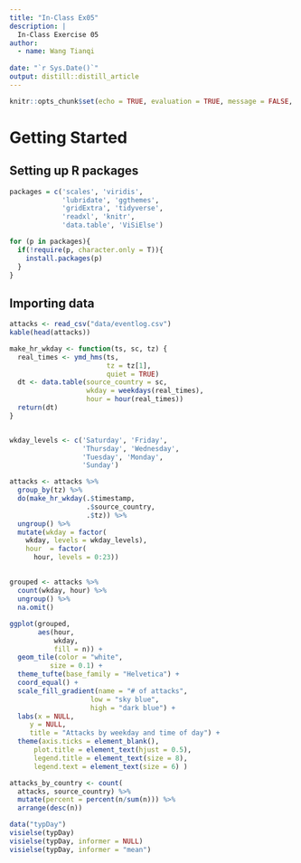 ```yaml
---
title: "In-Class Ex05"
description: |
  In-Class Exercise 05
author:
  - name: Wang Tianqi
    
date: "`r Sys.Date()`"
output: distill::distill_article
---
```


```r
knitr::opts_chunk$set(echo = TRUE, evaluation = TRUE, message = FALSE, warning = FALSE, fig.retina = 3)

```

# Getting Started

## Setting up R packages



```r
packages = c('scales', 'viridis', 
             'lubridate', 'ggthemes', 
             'gridExtra', 'tidyverse', 
             'readxl', 'knitr',
             'data.table', 'ViSiElse')

for (p in packages){
  if(!require(p, character.only = T)){
    install.packages(p)
  }
}

```

## Importing data

```r
attacks <- read_csv("data/eventlog.csv")
kable(head(attacks))

make_hr_wkday <- function(ts, sc, tz) {
  real_times <- ymd_hms(ts, 
                        tz = tz[1], 
                        quiet = TRUE)
  dt <- data.table(source_country = sc,
                   wkday = weekdays(real_times),
                   hour = hour(real_times))
  return(dt)
}


wkday_levels <- c('Saturday', 'Friday', 
                  'Thursday', 'Wednesday', 
                  'Tuesday', 'Monday', 
                  'Sunday')

attacks <- attacks %>%
  group_by(tz) %>%
  do(make_hr_wkday(.$timestamp, 
                   .$source_country, 
                   .$tz)) %>% 
  ungroup() %>% 
  mutate(wkday = factor(
    wkday, levels = wkday_levels),
    hour  = factor(
      hour, levels = 0:23))


```

## 

### 

```r
grouped <- attacks %>% 
  count(wkday, hour) %>% 
  ungroup() %>%
  na.omit()

ggplot(grouped, 
       aes(hour, 
           wkday, 
           fill = n)) + 
  geom_tile(color = "white", 
          size = 0.1) + 
  theme_tufte(base_family = "Helvetica") + 
  coord_equal() +
  scale_fill_gradient(name = "# of attacks",
                    low = "sky blue", 
                    high = "dark blue") +
  labs(x = NULL, 
     y = NULL, 
     title = "Attacks by weekday and time of day") +
  theme(axis.ticks = element_blank(),
      plot.title = element_text(hjust = 0.5),
      legend.title = element_text(size = 8),
      legend.text = element_text(size = 6) )

```


```r
attacks_by_country <- count(
  attacks, source_country) %>%
  mutate(percent = percent(n/sum(n))) %>%
  arrange(desc(n))


```







```r
data("typDay")
visielse(typDay)
visielse(typDay, informer = NULL)
visielse(typDay, informer = "mean")


```








